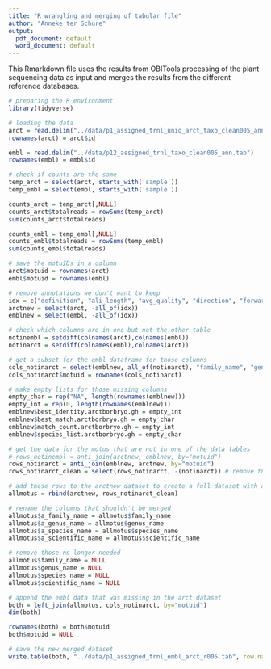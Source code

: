 ```yaml
---
title: "R wrangling and merging of tabular file"
author: "Anneke ter Schure"
output:
  pdf_document: default
  word_document: default
---
```


This Rmarkdown file uses the results from OBITools processing of the plant sequencing data as input and merges the results from the different reference databases.

```r
# preparing the R environment
library(tidyverse)
```

```r
# loading the data
arct = read.delim("../data/p1_assigned_trnl_uniq_arct_taxo_clean005_ann.tab")
rownames(arct) = arct$id

embl = read.delim("../data/p12_assigned_trnl_taxo_clean005_ann.tab")
rownames(embl) = embl$id
```

```r
# check if counts are the same
temp_arct = select(arct, starts_with('sample'))
temp_embl = select(embl, starts_with('sample'))

counts_arct = temp_arct[,NULL]
counts_arct$totalreads = rowSums(temp_arct)
sum(counts_arct$totalreads)

counts_embl = temp_embl[,NULL]
counts_embl$totalreads = rowSums(temp_embl)
sum(counts_embl$totalreads)
```

```r
# save the motuIDs in a column
arct$motuid = rownames(arct)
embl$motuid = rownames(embl)

# remove annotations we don't want to keep
idx = c("definition", "ali_length", "avg_quality", "direction", "forward_match", "forward_primer", "forward_score", "forward_tag", "rank", "reverse_match", "reverse_primer", "reverse_score", "reverse_tag", "seq_a_deletion", "seq_a_insertion", "seq_a_mismatch","seq_a_single","seq_ab_match", "seq_b_deletion", "seq_b_insertion", "seq_b_mismatch", "seq_b_single", "seq_length_ori", "status", "tail_quality")
arctnew = select(arct, -all_of(idx))
emblnew = select(embl, -all_of(idx))
```

```r
# check which columns are in one but not the other table
notinembl = setdiff(colnames(arct),colnames(embl))
notinarct = setdiff(colnames(embl),colnames(arct))

# get a subset for the embl dataframe for those columns
cols_notinarct = select(emblnew, all_of(notinarct), "family_name", "genus_name", "species_name", "scientific_name") 
cols_notinarct$motuid = rownames(cols_notinarct)

# make empty lists for those missing columns
empty_char = rep("NA", length(rownames(emblnew)))
empty_int = rep(0, length(rownames(emblnew)))
emblnew$best_identity.arctborbryo.gh = empty_int
emblnew$best_match.arctborbryo.gh = empty_char
emblnew$match_count.arctborbryo.gh = empty_int
emblnew$species_list.arctborbryo.gh = empty_char
```

```r
# get the data for the motus that are not in one of the data tables
# rows_notinembl = anti_join(arctnew, emblnew, by="motuid") 
rows_notinarct = anti_join(emblnew, arctnew, by="motuid")
rows_notinarct_clean = select(rows_notinarct, -(notinarct)) # remove the columns that are not in arct
```

```r
# add these rows to the arctnew dataset to create a full dataset with all motus
allmotus = rbind(arctnew, rows_notinarct_clean) 

# rename the columns that shouldn't be merged
allmotus$a_family_name = allmotus$family_name
allmotus$a_genus_name = allmotus$genus_name
allmotus$a_species_name = allmotus$species_name
allmotus$a_scientific_name = allmotus$scientific_name

# remove those no longer needed
allmotus$family_name = NULL
allmotus$genus_name = NULL
allmotus$species_name = NULL
allmotus$scientific_name = NULL
```
```r
# append the embl data that was missing in the arct dataset
both = left_join(allmotus, cols_notinarct, by="motuid") 
dim(both)

rownames(both) = both$motuid
both$motuid = NULL
```

```r
# save the new merged dataset 
write.table(both, "../data/p1_assigned_trnl_embl_arct_r005.tab", row.names = TRUE, col.names = TRUE, quote = FALSE, sep = "\t")
```
